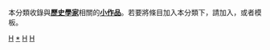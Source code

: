 {{Catnav|頁面分類|人物|人物小作品|各职业人物小作品}}
{{Catnav|頁面分類|人物|各職業人物|各职业人物小作品}}
{{Catnav|頁面分類|人物|各職業人物|历史学家}}
{{Catnav|頁面分類|人文學科|历史|歷史小作品}}
{{hiddencat}}
本分類收錄與'''[[歷史學家|歷史學家]]'''相關的'''[[Wikipedia:小作品|小作品]]'''。若要將條目加入本分類下，請加入'''{{tl|Historian-stub}}'''，或者'''{{tl|歷史學家小作品}}'''模板。

[[Category:歷史小作品|H]]
[[Category:歷史學家|*]]
[[Category:小作品類别|H]]
[[Category:各職業人物小作品|H]]